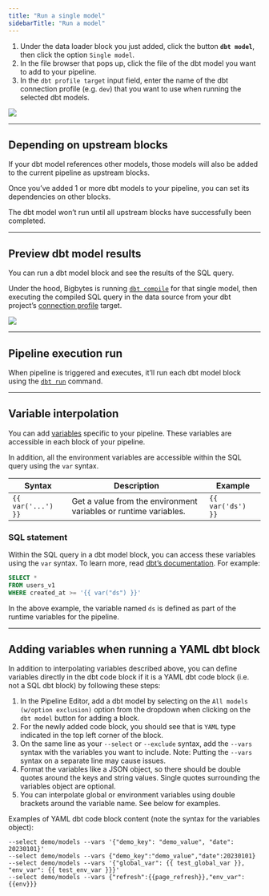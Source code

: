```yaml
---
title: "Run a single model"
sidebarTitle: "Run a model"
---
```


1. Under the data loader block you just added, click the button **`dbt model`**,
   then click the option `Single model`.
2. In the file browser that pops up, click the file of the dbt model you want to
   add to your pipeline.
3. In the `dbt profile target` input field, enter the name of the dbt connection
   profile (e.g. `dev`) that you want to use when running the selected dbt
   models.

![](https://github.com/getbigbytes/assets/blob/main/dbt/add-dbt-model.gif?raw=true)

---

## Depending on upstream blocks

If your dbt model references other models, those models will also be added to
the current pipeline as upstream blocks.

Once you’ve added 1 or more dbt models to your pipeline, you can set its
dependencies on other blocks.

The dbt model won’t run until all upstream blocks have successfully been
completed.

---

## Preview dbt model results

You can run a dbt model block and see the results of the SQL query.

Under the hood, Bigbytes is running
[`dbt compile`](https://docs.getdbt.com/reference/commands/compile) for that
single model, then executing the compiled SQL query in the data source from your
dbt project’s
[connection profile](https://docs.getdbt.com/docs/get-started/connection-profiles)
target.

![](https://github.com/getbigbytes/assets/blob/main/dbt/dbt-preview.gif?raw=true)

---

## Pipeline execution run

When pipeline is triggered and executes, it’ll run each dbt model block using
the [`dbt run`](https://docs.getdbt.com/reference/node-selection/syntax)
command.

---

## Variable interpolation

You can add
[variables](/getting-started/runtime-variable)
specific to your pipeline. These variables are accessible in each block of your
pipeline.

In addition, all the environment variables are accessible within the SQL query
using the `var` syntax.

| Syntax             | Description                                                      | Example           |
| ------------------ | ---------------------------------------------------------------- | ----------------- |
| `{{ var('...') }}` | Get a value from the environment variables or runtime variables. | `{{ var('ds') }}` |

### SQL statement

Within the SQL query in a dbt model block, you can access these variables using
the `var` syntax. To learn more, read
[dbt’s documentation](https://docs.getdbt.com/reference/dbt-jinja-functions/var).
For example:

```SQL
SELECT *
FROM users_v1
WHERE created_at >= '{{ var("ds") }}'
```

In the above example, the variable named `ds` is defined as part of the runtime
variables for the pipeline.

---

## Adding variables when running a YAML dbt block

In addition to interpolating variables described above, you can define variables directly
in the dbt code block if it is a YAML dbt code block (i.e. not a SQL dbt block) by following
these steps:

1. In the Pipeline Editor, add a dbt model by selecting on the `All models (w/option exclusion)`
option from the dropdown when clicking on the `dbt model` button for adding a block.
2. For the newly added code block, you should see that is `YAML` type indicated in the top left
corner of the block.
3. On the same line as your `--select` or `--exclude` syntax, add the `--vars` syntax with the
variables you want to include. Note: Putting the `--vars` syntax on a separate line may cause
issues.
4. Format the variables like a JSON object, so there should be double quotes around the keys and
string values. Single quotes surrounding the variables object are optional.
5. You can interpolate global or environment variables using double brackets around the
variable name. See below for examples.

Examples of YAML dbt code block content (note the syntax for the variables object):
```
--select demo/models --vars '{"demo_key": "demo_value", "date": 20230101}'
--select demo/models --vars {"demo_key":"demo_value","date":20230101}
--select demo/models --vars '{"global_var": {{ test_global_var }}, "env_var": {{ test_env_var }}}'
--select demo/models --vars {"refresh":{{page_refresh}},"env_var":{{env}}}
```
